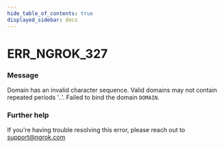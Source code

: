 ```yaml
---
hide_table_of_contents: true
displayed_sidebar: docs
---
```



# ERR_NGROK_327

### Message
Domain has an invalid character sequence. Valid domains may not contain repeated periods '..'. Failed to bind the domain `DOMAIN`.

<ErrorDetails error='err_ngrok_327' />


### Further help
If you're having trouble resolving this error, please reach out to [support@ngrok.com](mailto:support@ngrok.com?subject=Help%20with%20ERR_NGROK_327)

